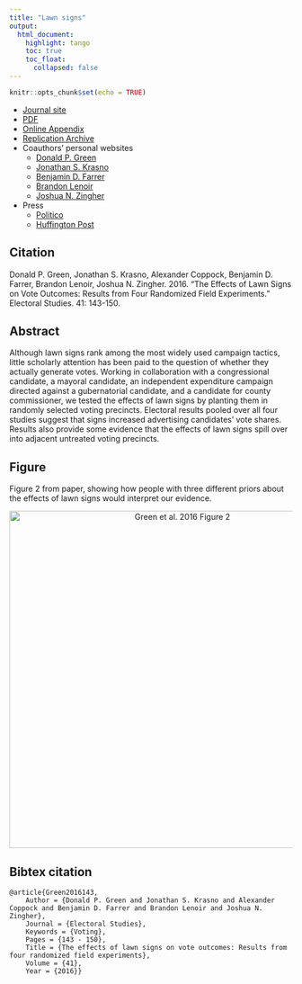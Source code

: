 ```yaml
---
title: "Lawn signs"
output: 
  html_document:
    highlight: tango
    toc: true
    toc_float:
      collapsed: false
---
```


```r
knitr::opts_chunk$set(echo = TRUE)
```

- [Journal site]()
- [PDF](../papers/GKCFLZ_lawnsigns.pdf)
- [Online Appendix](../papers/GKCFLZ_lawnsigns_appendix.pdf)
- [Replication Archive]()
- Coauthors' personal websites
    - [Donald P. Green](https://sites.google.com/site/donaldpgreen/)
    - [Jonathan S. Krasno](https://sites.google.com/site/donaldpgreen/)
    - [Benjamin D. Farrer](https://sites.google.com/site/donaldpgreen/)
    - [Brandon Lenoir](https://sites.google.com/site/donaldpgreen/)
    - [Joshua N. Zingher](https://sites.google.com/site/donaldpgreen/)
- Press
    - [Politico]()
    - [Huffington Post]()
    

## Citation

Donald P. Green, Jonathan S. Krasno, Alexander Coppock, Benjamin D. Farrer, Brandon Lenoir, Joshua N. Zingher. 2016. "The Effects of Lawn Signs on Vote Outcomes: Results from Four Randomized Field Experiments." Electoral Studies. 41: 143-150. 

## Abstract
Although lawn signs rank among the most widely used campaign tactics, little scholarly attention has been paid to the question of whether they actually generate votes. Working in collaboration with a congressional candidate, a mayoral candidate, an independent expenditure campaign directed against a gubernatorial candidate, and a candidate for county commissioner, we tested the effects of lawn signs by planting them in randomly selected voting precincts. Electoral results pooled over all four studies suggest that signs increased advertising candidates' vote shares. Results also provide some evidence that the effects of lawn signs spill over into adjacent untreated voting precincts.

## Figure

Figure 2 from paper, showing how people with three different priors about the effects of lawn signs would interpret our evidence.

<center><img src="../Images/GKCFLZ_lawnsigns_fig.png" alt="Green et al. 2016 Figure 2" width="600"></center>

## Bibtex citation

```
@article{Green2016143,
	Author = {Donald P. Green and Jonathan S. Krasno and Alexander Coppock and Benjamin D. Farrer and Brandon Lenoir and Joshua N. Zingher},
	Journal = {Electoral Studies},
	Keywords = {Voting},
	Pages = {143 - 150},
	Title = {The effects of lawn signs on vote outcomes: Results from four randomized field experiments},
	Volume = {41},
	Year = {2016}}
```